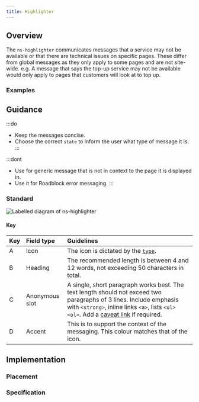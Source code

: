 ```yaml
---
title: Highlighter
---
```




## Overview

<CompDetails name={componentName} />

The `ns-highlighter` communicates messages that a service may not be available or that there are technical issues on specific pages. These differ from global messages as they only apply to some pages and are not site-wide. e.g. A message that says the top-up service may not be available would only apply to pages that customers will look at to top up.

### Examples

<ExampleViewer type="standard" />

## Guidance

:::do
- Keep the messages concise.
- Choose the correct `state` to inform the user what type of message it is.
:::

:::dont
- Use for generic message that is not in context to the page it is displayed in.
- Use it for Roadblock error messaging.
:::

### Standard

![Labelled diagram of ns-highlighter](@assets/components/ns-highlighter/guidance.webp)

#### Key

| Key | Field type | Guidelines |
| :--- | :--- | :--- |
| <span class="marker">A</span> | Icon | The icon is dictated by the [`type`](specification-attribute-type). |
| <span class="marker">B</span> | Heading | The recommended length is between 4 and 12 words, not exceeding 50 characters in total. |
| <span class="marker">C</span> | Anonymous slot | A single, short paragraph works best. The text length should not exceed two paragraphs of 3 lines. Include emphasis with `<strong>`, inline links `<a>`, lists `<ul>` `<ol>`. Add a [caveat link](/components/ns-caveat) if required. |
| <span class="marker">D</span> | Accent | This is to support the context of the messaging. This colour matches that of the icon. |

## Implementation

### Placement

<Placement name={componentName} />

### Specification

<Specification name={componentName} />

